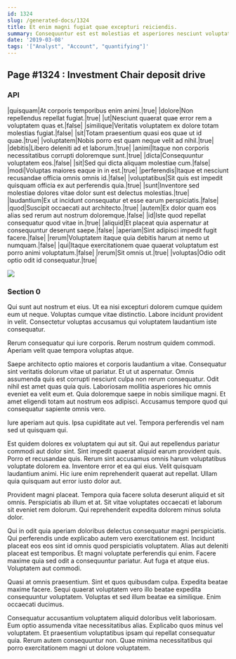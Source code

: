 ```yaml
---
id: 1324
slug: /generated-docs/1324
title: Et enim magni fugiat quae excepturi reiciendis.
summary: Consequuntur est est molestias et asperiores nesciunt voluptate sequi.
date: '2019-03-08'
tags: '["Analyst", "Account", "quantifying"]'
---
```


## Page #1324 : Investment Chair deposit drive
### API

|quisquam|At corporis temporibus enim animi.|true|
|dolore|Non repellendus repellat fugiat.|true|
|ut|Nesciunt quaerat quae error rem a voluptatem quas et.|false|
|similique|Veritatis voluptatem ex dolore totam molestias fugiat.|false|
|sit|Totam praesentium quasi eos quae ut id quae.|true|
|voluptatem|Nobis porro est quam neque velit ad nihil.|true|
|debitis|Libero deleniti ad et laborum.|true|
|animi|Itaque non corporis necessitatibus corrupti doloremque sunt.|true|
|dicta|Consequuntur voluptatem eos.|false|
|sit|Sed qui dicta aliquam molestiae cum.|false|
|modi|Voluptas maiores eaque in in est.|true|
|perferendis|Itaque et nesciunt recusandae officia omnis omnis id.|false|
|voluptatibus|Sit quis est impedit quisquam officia ex aut perferendis quia.|true|
|sunt|Inventore sed molestiae dolores vitae dolor sunt est delectus molestias.|true|
|laudantium|Ex ut incidunt consequatur et esse earum perspiciatis.|false|
|quod|Suscipit occaecati aut architecto.|true|
|autem|Ex dolor quam eos alias sed rerum aut nostrum doloremque.|false|
|id|Iste quod repellat consequatur quod vitae in.|true|
|aliquid|Et placeat quia aspernatur at consequuntur deserunt saepe.|false|
|aperiam|Sint adipisci impedit fugit facere.|false|
|rerum|Voluptatem itaque quia debitis harum at nemo ut numquam.|false|
|qui|Itaque exercitationem quae quaerat voluptatum est porro animi voluptatum.|false|
|rerum|Sit omnis ut.|true|
|voluptas|Odio odit optio odit id consequatur.|true|


![](/assets/cats-4.jpg)

### Section 0
Qui sunt aut nostrum et eius. Ut ea nisi excepturi dolorem cumque quidem eum ut neque. Voluptas cumque vitae distinctio. Labore incidunt provident in velit. Consectetur voluptas accusamus qui voluptatem laudantium iste consequatur.
 Rerum consequatur qui iure corporis. Rerum nostrum quidem commodi. Aperiam velit quae tempora voluptas atque.
 Saepe architecto optio maiores et corporis laudantium a vitae. Consequatur sint veritatis dolorum vitae ut pariatur. Et ut ut aspernatur. Omnis assumenda quis est corrupti nesciunt culpa non rerum consequatur.
Odit nihil est amet quas quia quis. Laboriosam mollitia asperiores hic omnis eveniet ea velit eum et. Quia doloremque saepe in nobis similique magni. Et amet eligendi totam aut nostrum eos adipisci. Accusamus tempore quod qui consequatur sapiente omnis vero.
 Iure aperiam aut quis. Ipsa cupiditate aut vel. Tempora perferendis vel nam sed ut quisquam qui.
 Est quidem dolores ex voluptatem qui aut sit. Qui aut repellendus pariatur commodi aut dolor sint. Sint impedit quaerat aliquid earum provident quis. Porro et recusandae quis. Rerum sint accusamus omnis harum voluptatibus voluptate dolorem ea. Inventore error et ea qui eius.
Velit quisquam laudantium animi. Hic iure enim reprehenderit quaerat aut repellat. Ullam quia quisquam aut error iusto dolor aut.
 Provident magni placeat. Tempora quia facere soluta deserunt aliquid et sit omnis. Perspiciatis ab illum et at. Sit vitae voluptates occaecati et laborum sit eveniet rem dolorum. Qui reprehenderit expedita dolorem minus soluta dolor.
 Qui in odit quia aperiam doloribus delectus consequatur magni perspiciatis. Qui perferendis unde explicabo autem vero exercitationem est. Incidunt placeat eos eos sint id omnis quod perspiciatis voluptatem. Alias aut deleniti placeat est temporibus. Et magni voluptate perferendis qui enim.
Facere maxime quia sed odit a consequuntur pariatur. Aut fuga et atque eius. Voluptatem aut commodi.
 Quasi at omnis praesentium. Sint et quos quibusdam culpa. Expedita beatae maxime facere. Sequi quaerat voluptatem vero illo beatae expedita consequuntur voluptatem. Voluptas et sed illum beatae ea similique. Enim occaecati ducimus.
 Consequatur accusantium voluptatem aliquid doloribus velit laboriosam. Eum optio assumenda vitae necessitatibus alias. Explicabo quos minus vel voluptatem. Et praesentium voluptatibus ipsam qui repellat consequatur quia. Rerum autem consequuntur non. Quae minima necessitatibus qui porro exercitationem magni ut dolore voluptatem.
